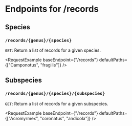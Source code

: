 
# Endpoints for /records

## Species
### `/records/{genus}/{species}`
`GET`: Return a list of records for a given species.

<RequestExample
    baseEndpoint={"/records"}
    defaultPaths={["Camponotus", "fragilis"]}
/>


## Subspecies
### `/records/{genus}/{species}/{subspecies}`
`GET`: Return a list of records for a given subspecies.

<RequestExample
    baseEndpoint={"/records"}
    defaultPaths={["Acromyrmex", "coronatus", "andicola"]}
/>
